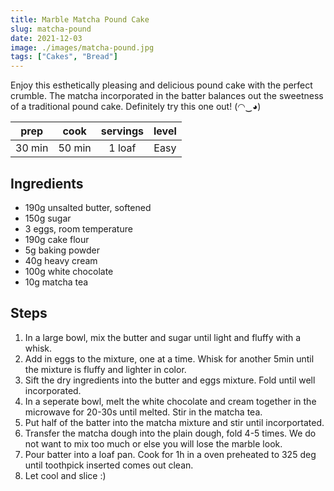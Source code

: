 ```yaml
---
title: Marble Matcha Pound Cake
slug: matcha-pound
date: 2021-12-03
image: ./images/matcha-pound.jpg
tags: ["Cakes", "Bread"]
---
```


<StyledParagraph>Enjoy this esthetically pleasing and delicious pound cake with the perfect crumble. The matcha incorporated in the batter balances out the sweetness of a traditional pound cake. Definitely try this one out! (◠‿◕)</StyledParagraph>

| prep | cook | servings | level |
| :--: | :--: | :------: | :---: |
| 30 min | 50 min |  1 loaf  | Easy  |

## Ingredients

- <ListItem>190g unsalted butter, softened</ListItem>
- <ListItem>150g sugar</ListItem>
- <ListItem>3 eggs, room temperature</ListItem>
- <ListItem>190g cake flour</ListItem> 
- <ListItem>5g baking powder</ListItem>
- <ListItem>40g heavy cream</ListItem>
- <ListItem>100g white chocolate</ListItem>
- <ListItem>10g matcha tea</ListItem>

## Steps
1. In a large bowl, mix the butter and sugar until light and fluffy with a whisk. 
2. Add in eggs to the mixture, one at a time. Whisk for another 5min until the mixture is fluffy and lighter in color. 
3. Sift the dry ingredients into the butter and eggs mixture. Fold until well incorporated. 
4. In a seperate bowl, melt the white chocolate and cream together in the microwave for 20-30s until melted. Stir in the matcha tea. 
5. Put half of the batter into the matcha mixture and stir until incorportated. 
6. Transfer the matcha dough into the plain dough, fold 4-5 times. We do not want to mix too much or else you will lose the marble look. 
7. Pour batter into a loaf pan. Cook for 1h in a oven preheated to 325 deg until toothpick inserted comes out clean. 
8. Let cool and slice :) 
